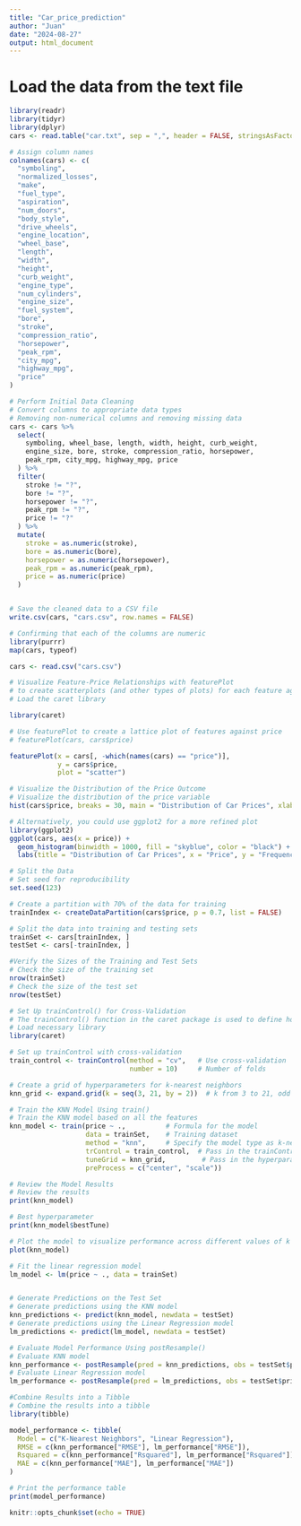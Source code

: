 ```yaml
---
title: "Car_price_prediction"
author: "Juan"
date: "2024-08-27"
output: html_document
---
```

# Load the data from the text file
```r
library(readr)
library(tidyr)
library(dplyr)
cars <- read.table("car.txt", sep = ",", header = FALSE, stringsAsFactors = FALSE)

# Assign column names
colnames(cars) <- c(
  "symboling",
  "normalized_losses",
  "make",
  "fuel_type",
  "aspiration",
  "num_doors",
  "body_style",
  "drive_wheels",
  "engine_location",
  "wheel_base",
  "length",
  "width",
  "height",
  "curb_weight",
  "engine_type",
  "num_cylinders",
  "engine_size",
  "fuel_system",
  "bore",
  "stroke",
  "compression_ratio",
  "horsepower",
  "peak_rpm",
  "city_mpg",
  "highway_mpg",
  "price"
)

# Perform Initial Data Cleaning
# Convert columns to appropriate data types
# Removing non-numerical columns and removing missing data
cars <- cars %>% 
  select(
    symboling, wheel_base, length, width, height, curb_weight,
    engine_size, bore, stroke, compression_ratio, horsepower, 
    peak_rpm, city_mpg, highway_mpg, price
  ) %>% 
  filter(
    stroke != "?",
    bore != "?",
    horsepower != "?",
    peak_rpm != "?",
    price != "?"
  ) %>% 
  mutate(
    stroke = as.numeric(stroke),
    bore = as.numeric(bore),
    horsepower = as.numeric(horsepower),
    peak_rpm = as.numeric(peak_rpm),
    price = as.numeric(price)
  )


# Save the cleaned data to a CSV file
write.csv(cars, "cars.csv", row.names = FALSE)

# Confirming that each of the columns are numeric
library(purrr)
map(cars, typeof)

cars <- read.csv("cars.csv")
```

```r
# Visualize Feature-Price Relationships with featurePlot
# to create scatterplots (and other types of plots) for each feature against a target variable, which in this case is price. This allows you to quickly examine the relationships between the features in the cars dataset and price.
# Load the caret library
```


```r
library(caret)

# Use featurePlot to create a lattice plot of features against price
# featurePlot(cars, cars$price)

featurePlot(x = cars[, -which(names(cars) == "price")], 
            y = cars$price, 
            plot = "scatter")

# Visualize the Distribution of the Price Outcome
# Visualize the distribution of the price variable
hist(cars$price, breaks = 30, main = "Distribution of Car Prices", xlab = "Price", col = "skyblue")

# Alternatively, you could use ggplot2 for a more refined plot
library(ggplot2)
ggplot(cars, aes(x = price)) +
  geom_histogram(binwidth = 1000, fill = "skyblue", color = "black") +
  labs(title = "Distribution of Car Prices", x = "Price", y = "Frequency")

```

```r
# Split the Data
# Set seed for reproducibility
set.seed(123)

# Create a partition with 70% of the data for training
trainIndex <- createDataPartition(cars$price, p = 0.7, list = FALSE)

# Split the data into training and testing sets
trainSet <- cars[trainIndex, ]
testSet <- cars[-trainIndex, ]

#Verify the Sizes of the Training and Test Sets
# Check the size of the training set
nrow(trainSet)
# Check the size of the test set
nrow(testSet)
```

```r
# Set Up trainControl() for Cross-Validation
# The trainControl() function in the caret package is used to define how the training process should be conducted.
# Load necessary library
library(caret)

# Set up trainControl with cross-validation
train_control <- trainControl(method = "cv",   # Use cross-validation
                              number = 10)     # Number of folds

# Create a grid of hyperparameters for k-nearest neighbors
knn_grid <- expand.grid(k = seq(3, 21, by = 2))  # k from 3 to 21, odd numbers only

# Train the KNN Model Using train()
# Train the KNN model based on all the features
knn_model <- train(price ~ .,          # Formula for the model
                   data = trainSet,    # Training dataset
                   method = "knn",     # Specify the model type as k-nearest neighbors
                   trControl = train_control,  # Pass in the trainControl object
                   tuneGrid = knn_grid,         # Pass in the hyperparameter grid
                   preProcess = c("center", "scale"))        

# Review the Model Results
# Review the results
print(knn_model)

# Best hyperparameter
print(knn_model$bestTune)

# Plot the model to visualize performance across different values of k
plot(knn_model)
```

```r
# Fit the linear regression model
lm_model <- lm(price ~ ., data = trainSet)


# Generate Predictions on the Test Set
# Generate predictions using the KNN model
knn_predictions <- predict(knn_model, newdata = testSet)
# Generate predictions using the Linear Regression model
lm_predictions <- predict(lm_model, newdata = testSet)

# Evaluate Model Performance Using postResample()
# Evaluate KNN model
knn_performance <- postResample(pred = knn_predictions, obs = testSet$price)
# Evaluate Linear Regression model
lm_performance <- postResample(pred = lm_predictions, obs = testSet$price)

#Combine Results into a Tibble
# Combine the results into a tibble
library(tibble)

model_performance <- tibble(
  Model = c("K-Nearest Neighbors", "Linear Regression"),
  RMSE = c(knn_performance["RMSE"], lm_performance["RMSE"]),
  Rsquared = c(knn_performance["Rsquared"], lm_performance["Rsquared"]),
  MAE = c(knn_performance["MAE"], lm_performance["MAE"])
)

# Print the performance table
print(model_performance)
```


```r
knitr::opts_chunk$set(echo = TRUE)
```

